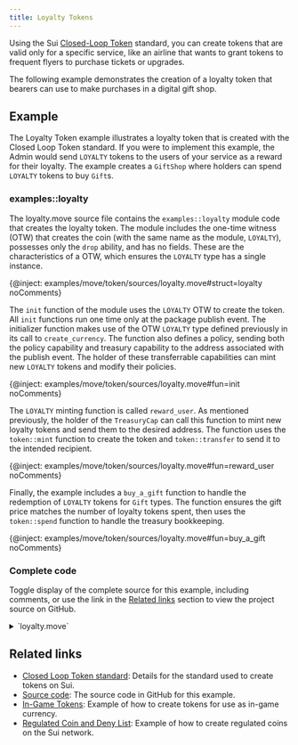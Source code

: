 ```yaml
---
title: Loyalty Tokens
---
```


Using the Sui [Closed-Loop Token](../../../standards/closed-loop-token.mdx) standard, you can create tokens that are valid only for a specific service, like an airline that wants to grant tokens to frequent flyers to purchase tickets or upgrades. 

The following example demonstrates the creation of a loyalty token that bearers can use to make purchases in a digital gift shop.

## Example

The Loyalty Token example illustrates a loyalty token that is created with the Closed Loop Token standard. If you were to implement this example, the Admin would send `LOYALTY` tokens to the users of your service as a reward for their loyalty. The example creates a `GiftShop` where holders can spend `LOYALTY` tokens to buy `Gift`s.

### examples::loyalty

The loyalty.move source file contains the `examples::loyalty` module code that creates the loyalty token. The module includes the one-time witness (OTW) that creates the coin (with the same name as the module, `LOYALTY`), possesses only the `drop` ability, and has no fields. These are the characteristics of a OTW, which ensures the `LOYALTY` type has a single instance.

{@inject: examples/move/token/sources/loyalty.move#struct=loyalty noComments}

The `init` function of the module uses the `LOYALTY` OTW to create the token. All `init` functions run one time only at the package publish event. The initializer function makes use of the OTW `LOYALTY` type defined previously in its call to `create_currency`. The function also defines a policy, sending both the policy capability and treasury capability to the address associated with the publish event. The holder of these transferrable capabilities can mint new `LOYALTY` tokens and modify their policies.

{@inject: examples/move/token/sources/loyalty.move#fun=init noComments}

The `LOYALTY` minting function is called `reward_user`. As mentioned previously, the holder of the `TreasuryCap` can call this function to mint new loyalty tokens and send them to the desired address. The function uses the `token::mint` function to create the token and `token::transfer` to send it to the intended recipient. 

{@inject: examples/move/token/sources/loyalty.move#fun=reward_user noComments}

Finally, the example includes a `buy_a_gift` function to handle the redemption of `LOYALTY` tokens for `Gift` types. The function ensures the gift price matches the number of loyalty tokens spent, then uses the `token::spend` function to handle the treasury bookkeeping. 

{@inject: examples/move/token/sources/loyalty.move#fun=buy_a_gift noComments}

### Complete code 

Toggle display of the complete source for this example, including comments, or use the link in the [Related links](#related-links) section to view the project source on GitHub.

<details>
<summary>
`loyalty.move`
</summary>

{@inject: examples/move/token/sources/loyalty.move}

</details>

## Related links

- [Closed Loop Token standard](../../../standards/closed-loop-token.mdx): Details for the standard used to create tokens on Sui.
- [Source code](https://github.com/MystenLabs/sui/blob/main/examples/move/token/sources/loyalty.move): The source code in GitHub for this example.
- [In-Game Tokens](./in-game-token.mdx): Example of how to create tokens for use as in-game currency.
- [Regulated Coin and Deny List](./regulated.mdx): Example of how to create regulated coins on the Sui network.